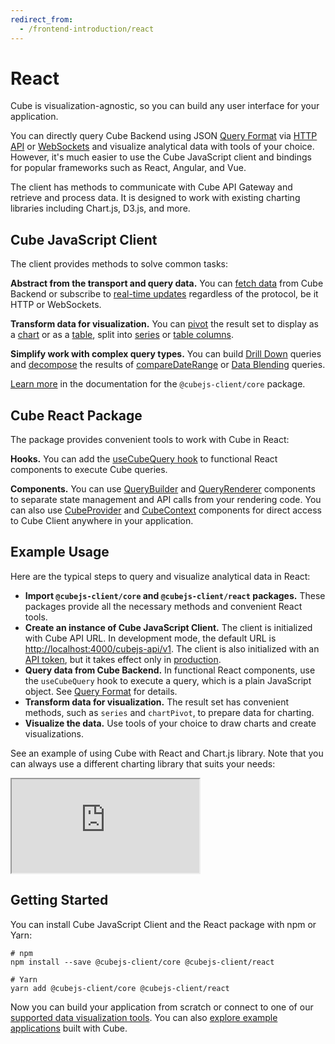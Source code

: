 ```yaml
---
redirect_from:
  - /frontend-introduction/react
---
```


# React

Cube is visualization-agnostic, so you can build any user interface for your
application.

You can directly query Cube Backend using
JSON [Query Format](https://cube.dev/docs/query-format) via [HTTP API](https://cube.dev/docs/rest-api)
or [WebSockets](https://cube.dev/docs/real-time-data-fetch#web-sockets) and
visualize analytical data with tools of your choice. However, it's much easier
to use the Cube JavaScript client and bindings for popular frameworks such as
React, Angular, and Vue.

The client has methods to communicate with Cube API Gateway and retrieve and
process data. It is designed to work with existing charting libraries including
Chart.js, D3.js, and more.

## Cube JavaScript Client

The client provides methods to solve common tasks:

**Abstract from the transport and query data.** You can
[fetch data](https://cube.dev/docs/@cubejs-client-core#load) from Cube Backend
or subscribe to [real-time updates](https://cube.dev/docs/real-time-data-fetch)
regardless of the protocol, be it HTTP or WebSockets.

**Transform data for visualization.** You can
[pivot](https://cube.dev/docs/@cubejs-client-core#pivot) the result set to
display as a [chart](https://cube.dev/docs/@cubejs-client-core#chart-pivot) or
as a [table](https://cube.dev/docs/@cubejs-client-core#table-pivot), split into
[series](https://cube.dev/docs/@cubejs-client-core#series) or
[table columns](https://cube.dev/docs/@cubejs-client-core#table-columns).

**Simplify work with complex query types.** You can build
[Drill Down](https://cube.dev/docs/@cubejs-client-core#drill-down) queries and
[decompose](https://cube.dev/docs/@cubejs-client-core#decompose) the results of
[compareDateRange](https://cube.dev/docs/query-format#time-dimensions-format) or
[Data Blending](https://cube.dev/docs/recipes/data-blending) queries.

[Learn more](https://cube.dev/docs/@cubejs-client-core) in the documentation for
the `@cubejs-client/core` package.

## Cube React Package

The package provides convenient tools to work with Cube in React:

**Hooks.** You can add the
[useCubeQuery hook](https://cube.dev/docs/@cubejs-client-react#use-cube-query)
to functional React components to execute Cube queries.

**Components.** You can use
[QueryBuilder](https://cube.dev/docs/@cubejs-client-react#query-builder) and
[QueryRenderer](https://cube.dev/docs/@cubejs-client-react#query-renderer)
components to separate state management and API calls from your rendering code.
You can also use
[CubeProvider](https://cube.dev/docs/@cubejs-client-react#cube-provider) and
[CubeContext](https://cube.dev/docs/@cubejs-client-react#cube-context)
components for direct access to Cube Client anywhere in your application.

## Example Usage

Here are the typical steps to query and visualize analytical data in React:

- **Import `@cubejs-client/core` and `@cubejs-client/react` packages.** These
  packages provide all the necessary methods and convenient React tools.
- **Create an instance of Cube JavaScript Client.** The client is initialized
  with Cube API URL. In development mode, the default URL is
  [http://localhost:4000/cubejs-api/v1](http://localhost:4000/cubejs-api/v1).
  The client is also initialized with an
  [API token](https://cube.dev/docs/security), but it takes effect only in
  [production](https://cube.dev/docs/deployment/production-checklist).
- **Query data from Cube Backend.** In functional React components, use the
  `useCubeQuery` hook to execute a query, which is a plain JavaScript object.
  See [Query Format](https://cube.dev/docs/query-format) for details.
- **Transform data for visualization.** The result set has convenient methods,
  such as `series` and `chartPivot`, to prepare data for charting.
- **Visualize the data.** Use tools of your choice to draw charts and create
  visualizations.

See an example of using Cube with React and Chart.js library. Note that you can
always use a different charting library that suits your needs:

<iframe
  src="https://codesandbox.io/embed/cube-js-react-client-39fzi?fontsize=14&hidenavigation=1&theme=dark"
  style={{
      width: "100%",
      height:500,
      border:0,
      borderRadius: 4,
      overflow:"hidden"
    }}
  sandbox="allow-modals allow-forms allow-popups allow-scripts allow-same-origin"
></iframe>

## Getting Started

You can install Cube JavaScript Client and the React package with npm or Yarn:

```bash{outputLines: 1,3-4}
# npm
npm install --save @cubejs-client/core @cubejs-client/react

# Yarn
yarn add @cubejs-client/core @cubejs-client/react
```

Now you can build your application from scratch or connect to one of our
[supported data visualization tools](/config/downstream). You can also
[explore example applications](https://cube.dev/docs/examples) built with Cube.

